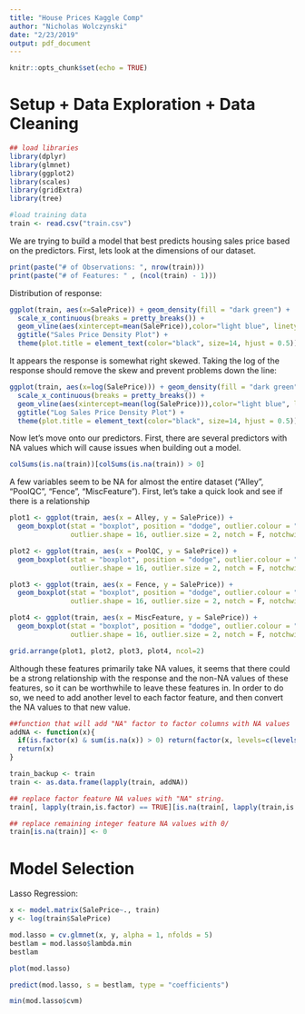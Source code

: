 ```yaml
---
title: "House Prices Kaggle Comp"
author: "Nicholas Wolczynski"
date: "2/23/2019"
output: pdf_document
---
```


```r
knitr::opts_chunk$set(echo = TRUE)
```

# Setup + Data Exploration + Data Cleaning

```r
## load libraries
library(dplyr)
library(glmnet)
library(ggplot2)
library(scales)
library(gridExtra)
library(tree)

#load training data
train <- read.csv("train.csv")

```

We are trying to build a model that best predicts housing sales price based on the predictors. First, lets look at the dimensions of our dataset. 

```r
print(paste("# of Observations: ", nrow(train)))
print(paste("# of Features: " , (ncol(train) - 1)))
```

Distribution of response: 

```r
ggplot(train, aes(x=SalePrice)) + geom_density(fill = "dark green") + 
  scale_x_continuous(breaks = pretty_breaks()) + 
  geom_vline(aes(xintercept=mean(SalePrice)),color="light blue", linetype="dashed", size=1) + 
  ggtitle("Sales Price Density Plot") + 
  theme(plot.title = element_text(color="black", size=14, hjust = 0.5))
```

It appears the response is somewhat right skewed. Taking the log of the response should remove the skew and prevent problems down the line: 

```r
ggplot(train, aes(x=log(SalePrice))) + geom_density(fill = "dark green") + 
  scale_x_continuous(breaks = pretty_breaks()) + 
  geom_vline(aes(xintercept=mean(log(SalePrice))),color="light blue", linetype="dashed", size=1) + 
  ggtitle("Log Sales Price Density Plot") + 
  theme(plot.title = element_text(color="black", size=14, hjust = 0.5))
```

Now let's move onto our predictors. First, there are several predictors with NA values which will cause issues when building out a model.

```r
colSums(is.na(train))[colSums(is.na(train)) > 0]
```

A few variables seem to be NA for almost the entire dataset ("Alley", "PoolQC", "Fence", "MiscFeature"). First, let's take a quick look and see if there is a relationship

```r
plot1 <- ggplot(train, aes(x = Alley, y = SalePrice)) + 
  geom_boxplot(stat = "boxplot", position = "dodge", outlier.colour = "red", 
               outlier.shape = 16, outlier.size = 2, notch = F, notchwidth = 0.5)

plot2 <- ggplot(train, aes(x = PoolQC, y = SalePrice)) + 
  geom_boxplot(stat = "boxplot", position = "dodge", outlier.colour = "red", 
               outlier.shape = 16, outlier.size = 2, notch = F, notchwidth = 0.5)

plot3 <- ggplot(train, aes(x = Fence, y = SalePrice)) + 
  geom_boxplot(stat = "boxplot", position = "dodge", outlier.colour = "red", 
               outlier.shape = 16, outlier.size = 2, notch = F, notchwidth = 0.5)

plot4 <- ggplot(train, aes(x = MiscFeature, y = SalePrice)) + 
  geom_boxplot(stat = "boxplot", position = "dodge", outlier.colour = "red", 
               outlier.shape = 16, outlier.size = 2, notch = F, notchwidth = 0.5)

grid.arrange(plot1, plot2, plot3, plot4, ncol=2)
```

Although these features primarily take NA values, it seems that there could be a strong relationship with the response and the non-NA values of these features, so it can be worthwhile to leave these features in. In order to do so, we need to add another level to each factor feature, and then convert the NA values to that new value. 

```r

##function that will add "NA" factor to factor columns with NA values
addNA <- function(x){
  if(is.factor(x) & sum(is.na(x)) > 0) return(factor(x, levels=c(levels(x), "NA")))
  return(x)
}

train_backup <- train
train <- as.data.frame(lapply(train, addNA))
```


```r
## replace factor feature NA values with "NA" string.
train[, lapply(train,is.factor) == TRUE][is.na(train[, lapply(train,is.factor) == TRUE])] <- "NA"

## replace remaining integer feature NA values with 0/
train[is.na(train)] <- 0
```

# Model Selection

Lasso Regression: 

```r
x <- model.matrix(SalePrice~., train)
y <- log(train$SalePrice)
```


```r
mod.lasso = cv.glmnet(x, y, alpha = 1, nfolds = 5)
bestlam = mod.lasso$lambda.min
bestlam
```

```r
plot(mod.lasso)
```

```r
predict(mod.lasso, s = bestlam, type = "coefficients")
```

```r
min(mod.lasso$cvm)
```

